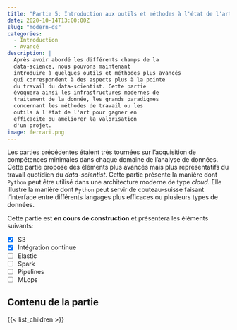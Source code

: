 ```yaml
---
title: "Partie 5: Introduction aux outils et méthodes à l'état de l'art"
date: 2020-10-14T13:00:00Z
slug: "modern-ds"
categories:
  - Introduction
  - Avancé
description: |
  Après avoir abordé les différents champs de la 
  data-science, nous pouvons maintenant
  introduire à quelques outils et méthodes plus avancés
  qui correspondent à des aspects plus à la pointe
  du travail du data-scientist. Cette partie 
  évoquera ainsi les infrastructures modernes de 
  traitement de la donnée, les grands paradigmes
  concernant les méthodes de travail ou les
  outils à l'état de l'art pour gagner en 
  efficacité ou améliorer la valorisation
  d'un projet.
image: ferrari.png
---
```


Les parties précédentes étaient très tournées sur l'acquisition
de compétences minimales dans chaque domaine de l'analyse de données.
Cette partie propose des éléments plus avancés mais plus représentatifs
du travail quotidien du _data-scientist_. Cette partie 
présente la manière dont `Python` peut être utilisé dans une architecture
moderne de type _cloud_. Elle illustre la manière dont `Python` peut
servir de couteau-suisse faisant l'interface entre différents
langages plus efficaces ou plusieurs types de données. 

Cette partie est __en cours de construction__ et présentera les 
éléments suivants:

- [X] S3
- [X] Intégration continue
- [ ] Elastic
- [ ] Spark
- [ ] Pipelines
- [ ] MLops

## Contenu de la partie

{{< list_children >}}